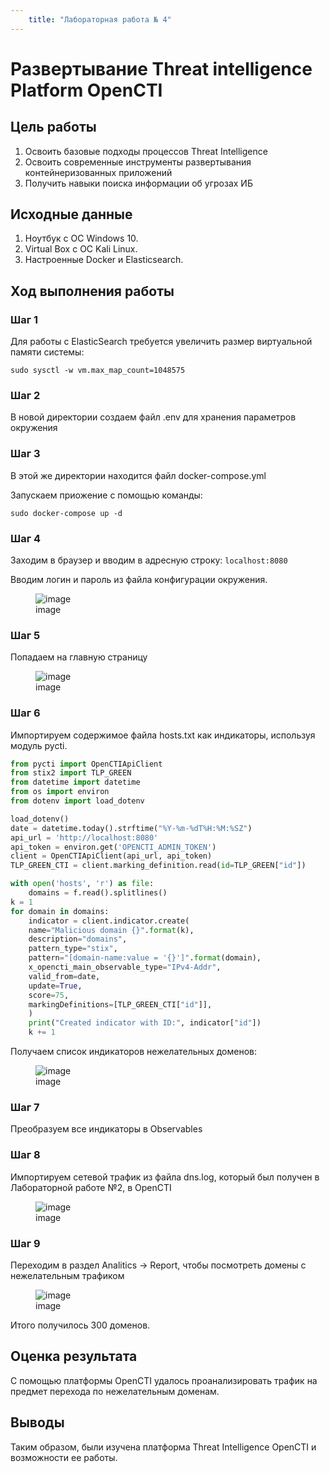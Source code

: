 ```yaml
---
    title: "Лабораторная работа № 4"
---
```


# Развертывание Threat intelligence Platform OpenCTI

## Цель работы

1. Освоить базовые подходы процессов Threat Intelligence
2. Освоить современные инструменты развертывания контейнеризованных приложений
3. Получить навыки поиска информации об угрозах ИБ

## ️Исходные данные

1. Ноутбук с ОС Windows 10.
2. Virtual Box с ОС Kali Linux.
3. Настроенные Docker и Elasticsearch.

## Ход выполнения работы

### Шаг 1

Для работы с ElasticSearch требуется увеличить размер виртуальной памяти системы:
```()
sudo sysctl -w vm.max_map_count=1048575
```

### Шаг 2

В новой директории создаем файл .env для хранения параметров окружения

### Шаг 3

В этой же директории находится файл docker-compose.yml

Запускаем приожение с помощью команды:
```()
sudo docker-compose up -d
```

### Шаг 4

Заходим в браузер и вводим в адресную строку: `localhost:8080`

Вводим логин и пароль из файла конфигурации окружения.

![image](https://github.com/Lektarin/threat-hunting/assets/87996224/a410ee17-7513-47c6-a320-10a9bee05998)

### Шаг 5

Попадаем на главную страницу

![image](https://github.com/Lektarin/threat-hunting/assets/87996224/11073354-63db-4cfb-b5dd-536f75026a1d)

### Шаг 6

Импортируем содержимое файла hosts.txt как индикаторы, используя модуль pycti.

``` python
from pycti import OpenCTIApiClient
from stix2 import TLP_GREEN
from datetime import datetime
from os import environ
from dotenv import load_dotenv

load_dotenv()
date = datetime.today().strftime("%Y-%m-%dT%H:%M:%SZ")
api_url = 'http://localhost:8080'
api_token = environ.get('OPENCTI_ADMIN_TOKEN')
client = OpenCTIApiClient(api_url, api_token)
TLP_GREEN_CTI = client.marking_definition.read(id=TLP_GREEN["id"])

with open('hosts', 'r') as file:
    domains = f.read().splitlines()
k = 1
for domain in domains:
    indicator = client.indicator.create(
    name="Malicious domain {}".format(k),
    description="domains",
    pattern_type="stix",
    pattern="[domain-name:value = '{}']".format(domain),
    x_opencti_main_observable_type="IPv4-Addr",
    valid_from=date,
    update=True,
    score=75,
    markingDefinitions=[TLP_GREEN_CTI["id"]],
    )
    print("Created indicator with ID:", indicator["id"])
    k += 1
```

Получаем список индикаторов нежелательных доменов:

![image](https://github.com/Lektarin/threat-hunting/assets/87996224/452b2340-ac00-4f88-830b-58bbb85bad51)


### Шаг 7

Преобразуем все индикаторы в Observables

### Шаг 8

Импортируем сетевой трафик из файла dns.log, который был получен в Лабораторной работе №2, в OpenCTI

![image](https://github.com/Lektarin/threat-hunting/assets/87996224/15c5fed8-e809-435b-8992-f6f2c464a3c3)

### Шаг 9

Переходим в раздел Analitics -> Report, чтобы посмотреть домены с нежелательным трафиком

![image](https://github.com/Lektarin/threat-hunting/assets/87996224/64661c2a-2fcf-48ac-a811-8acbf0c6feee)

Итого получилось 300 доменов.

## Оценка результата

С помощью платформы OpenCTI удалось проанализировать трафик на предмет перехода по нежелательным доменам.

## Выводы

Таким образом, были изучена платформа Threat Intelligence OpenCTI и возможности ее работы.
